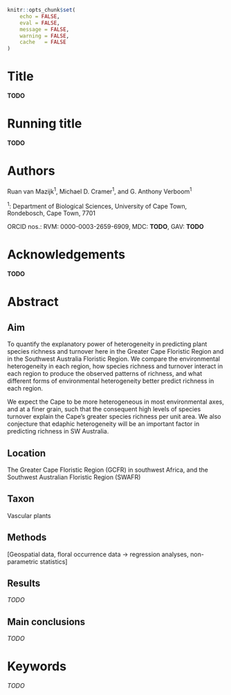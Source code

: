 ```r
knitr::opts_chunk$set(
    echo = FALSE,
    eval = FALSE,
    message = FALSE,
    warning = FALSE,
    cache   = FALSE
)
```

# Title {-}

**TODO**

# Running title {-}

**TODO**

# Authors {-}

Ruan van Mazijk^1^, Michael D. Cramer^1^, and G. Anthony Verboom^1^

^1^: Department of Biological Sciences, University of Cape Town, Rondebosch, Cape Town, 7701

ORCID nos.: RVM: 0000-0003-2659-6909, MDC: **TODO**, GAV: **TODO**

# Acknowledgements {-}

**TODO**

# Abstract {-}

<!--New Abstract for JBiogeog (300 words)-->

## Aim {-}

<!--from ResearchGate project-->

To quantify the explanatory power of heterogeneity in predicting plant species richness and turnover here in the Greater Cape Floristic Region and in the Southwest Australia Floristic Region. We compare the environmental heterogeneity in each region, how species richness and turnover interact in each region to produce the observed patterns of richness, and what different forms of environmental heterogeneity better predict richness in each region.

We expect the Cape to be more heterogeneous in most environmental axes, and at a finer grain, such that the consequent high levels of species turnover explain the Cape's greater species richness per unit area. We also conjecture that edaphic heterogeneity will be an important factor in predicting richness in SW Australia.

## Location {-}

The Greater Cape Floristic Region (GCFR) in southwest Africa, and the Southwest Australian Floristic Region (SWAFR)

## Taxon {-}

Vascular plants

## Methods {-}

[Geospatial data, floral occurrence data $\rightarrow$ regression analyses, non-parametric statistics]

## Results {-}

*TODO*

## Main conclusions {-}

*TODO*

# Keywords {-}

*TODO*
